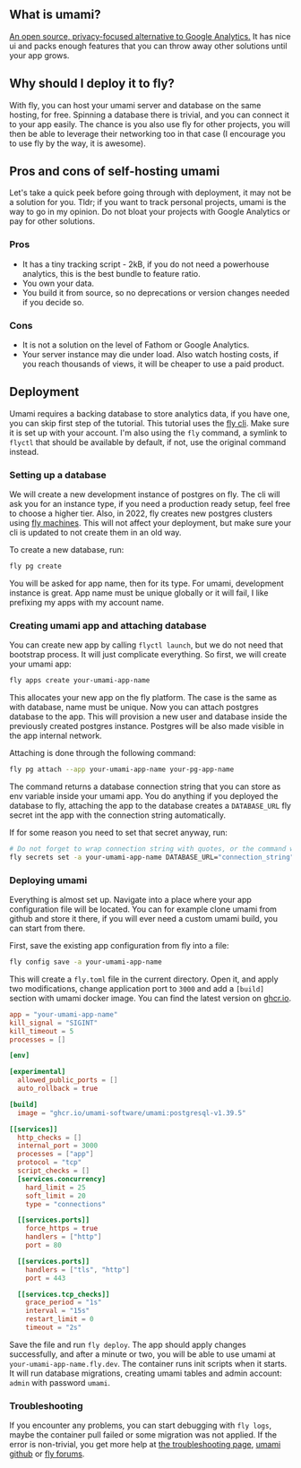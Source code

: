 
## What is umami?

[An open source, privacy-focused alternative to Google Analytics.](https://umami.is) It has nice ui and packs enough features that you can throw away other solutions until your app grows.

## Why should I deploy it to fly?

With fly, you can host your umami server and database on the same hosting, for free. Spinning a database there is trivial, and you can connect it to your app easily. The chance is you also use fly for other projects, you will then be able to leverage their networking too in that case (I encourage you to use fly by the way, it is awesome).

## Pros and cons of self-hosting umami

Let's take a quick peek before going through with deployment, it may not be a solution for you. Tldr; if you want to track personal projects, umami is the way to go in my opinion. Do not bloat your projects with Google Analytics or pay for other solutions.

### Pros

- It has a tiny tracking script - 2kB, if you do not need a powerhouse analytics, this is the best bundle to feature ratio.
- You own your data.
- You build it from source, so no deprecations or version changes needed if you decide so.

### Cons

- It is not a solution on the level of Fathom or Google Analytics.
- Your server instance may die under load. Also watch hosting costs, if you reach thousands of views, it will be cheaper to use a paid product.

## Deployment

Umami requires a backing database to store analytics data, if you have one, you can skip first step of the tutorial. This tutorial uses the [fly cli](https://fly.io/docs/flyctl). Make sure it is set up with your account. I'm also using the `fly` command, a symlink to `flyctl` that should be available by default, if not, use the original command instead.

### Setting up a database

We will create a new development instance of postgres on fly. The cli will ask you for an instance type, if you need a production ready setup, feel free to choose a higher tier. Also, in 2022, fly creates new postgres clusters using [fly machines](https://fly.io/docs/machines). This will not affect your deployment, but make sure your cli is updated to not create them in an old way.

To create a new database, run:

```bash
fly pg create
```

You will be asked for app name, then for its type. For umami, development instance is great. App name must be unique globally or it will fail, I like prefixing my apps with my account name.

### Creating umami app and attaching database

You can create new app by calling `flyctl launch`, but we do not need that bootstrap process. It will just complicate everything. So first, we will create your umami app:

```bash
fly apps create your-umami-app-name
```

This allocates your new app on the fly platform. The case is the same as with database, name must be unique. Now you can attach postgres database to the app. This will provision a new user and database inside the previously created postgres instance. Postgres will be also made visible in the app internal network.

Attaching is done through the following command:

```bash
fly pg attach --app your-umami-app-name your-pg-app-name
```

The command returns a database connection string that you can store as env variable inside your umami app. You do anything if you deployed the database to fly, attaching the app to the database creates a `DATABASE_URL` fly secret int the app with the connection string automatically.

If for some reason you need to set that secret anyway, run:

```bash
# Do not forget to wrap connection string with quotes, or the command will fail
fly secrets set -a your-umami-app-name DATABASE_URL="connection_string"
```

### Deploying umami

Everything is almost set up. Navigate into a place where your app configuration file will be located. You can for example clone umami from github and store it there, if you will ever need a custom umami build, you can start from there.

First, save the existing app configuration from fly into a file:

```bash
fly config save -a your-umami-app-name
```

This will create a `fly.toml` file in the current directory. Open it, and apply two modifications, change application port to `3000` and add a `[build]` section with umami docker image. You can find the latest version on [ghcr.io](https://github.com/umami-software/umami/pkgs/container/umami).

```toml {12-13,17}
app = "your-umami-app-name"
kill_signal = "SIGINT"
kill_timeout = 5
processes = []

[env]

[experimental]
  allowed_public_ports = []
  auto_rollback = true

[build]
  image = "ghcr.io/umami-software/umami:postgresql-v1.39.5"

[[services]]
  http_checks = []
  internal_port = 3000
  processes = ["app"]
  protocol = "tcp"
  script_checks = []
  [services.concurrency]
    hard_limit = 25
    soft_limit = 20
    type = "connections"

  [[services.ports]]
    force_https = true
    handlers = ["http"]
    port = 80

  [[services.ports]]
    handlers = ["tls", "http"]
    port = 443

  [[services.tcp_checks]]
    grace_period = "1s"
    interval = "15s"
    restart_limit = 0
    timeout = "2s"
```

Save the file and run `fly deploy`. The app should apply changes successfully, and after a minute or two, you will be able to use umami at `your-umami-app-name.fly.dev`. The container runs init scripts when it starts. It will run database migrations, creating umami tables and admin account: `admin` with password `umami`.

### Troubleshooting

If you encounter any problems, you can start debugging with `fly logs`, maybe the container pull failed or some migration was not applied. If the error is non-trivial, you get more help at [the troubleshooting page](https://fly.io/docs/getting-started/troubleshooting/), [umami github](https://github.com/umami-software/umami) or [fly forums](https://community.fly.io).
